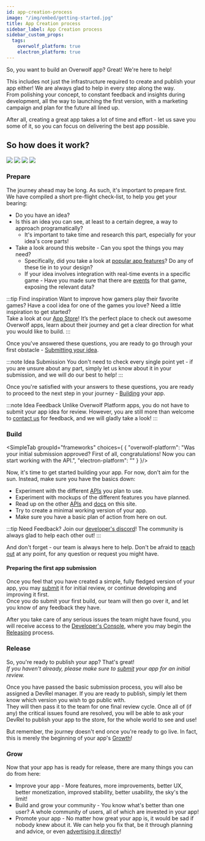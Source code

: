 ```yaml
---
id: app-creation-process
image: "/img/embed/getting-started.jpg"
title: App Creation process
sidebar_label: App Creation process
sidebar_custom_props:
  tags:
    overwolf_platform: true
    electron_platform: true
---
```


So, you want to build an Overwolf app? Great! We're here to help!

This includes not just the infrastructure required to create and publish your app either! We are always glad to help in every step along the way.  
From polishing your concept, to constant feedback and insights during development, all the way to launching the first version,
with a marketing campaign and plan for the future all lined up.

After all, creating a great app takes a lot of time and effort - let us save you some of it, so you can focus on delivering the best app possible.

## So how does it work?
<div className='center-text-mobile'>

![](/assets/app-creation/desktop-light-app-creation-process.png)
![](/assets/app-creation/desktop-dark-app-creation-process.png)
![](/assets/app-creation/mobile-light-app-creation-process.png)
![](/assets/app-creation/mobile-dark-app-creation-process.png)

</div>

### Prepare

The journey ahead may be long. As such, it's important to prepare first.  
We have compiled a short pre-flight check-list, to help you get your bearing:
- Do you have an idea?
- Is this an idea you can see, at least to a certain degree, a way to approach programatically?
  - It's important to take time and research this part, especially for your idea's core parts!
- Take a look around this website - Can you spot the things you may need?
  - Specifically, did you take a look at [popular app features](/start/getting-started#what-can-apps-do)? Do any of these tie in to your design?
  - If your idea involves integration with real-time events in a specific game - Have you made sure that there are [events](/api/games/events) for that game, exposing the relevant data?

:::tip Find inspiration
Want to improve how gamers play their favorite games?
Have a cool idea for one of the games you love?
Need a little inspiration to get started?  
Take a look at our [App Store](https://www.overwolf.com/appstore)!
It’s the perfect place to check out awesome Overwolf apps, learn about their journey and get a clear direction for what you would like to build.
:::

<Tabs groupId="frameworks">
<TabItem value="overwolf-platform" label="Overwolf Platform">

Once you've answered these questions, you are ready to go through your first obstacle - [Submitting your idea](submit-app-proposal).  

:::note Idea Submission
You don't need to check every single point yet - if you are unsure about any part, simply let us know about it in your submission, and we will do our best to help!
:::

</TabItem>
<TabItem value="electron-platform" label="Overwolf Electron">

Once you're satisfied with your answers to these questions, you are ready to proceed to the next step in your journey - [Building](#build) your app.

:::note Idea Feedback
Unlike Overwolf Platform apps, you do not have to submit your app idea for review. However, you are still more than welcome to [contact us](/support/contact-us) for feedback,
and we will gladly take a look!
:::

</TabItem>
</Tabs>

### Build

<SimpleTab groupId="frameworks" choices={
  {
    "overwolf-platform": "Was your initial submission approved? First of all, congratulations! Now you can start working with the API.",
    "electron-platform": ""
  }
}/>

Now, it's time to get started building your app. For now, don't aim for the sun. Instead, make sure you have the basics down:
- Experiment with the different [APIs](/api) you plan to use.
- Experiment with mockups of the different features you have planned.
- Read up on the other [APIs](/api) and [docs](/topics/best-practices) on this site.
- Try to create a minimal working version of your app.
- Make sure you have a basic plan of action from here on out.

:::tip Need Feedback?
Join our [developer's discord](https://discord.gg/overwolf-developers)! The community is always glad to help each other out!
:::

And don't forget - our team is always here to help. Don't be afraid to [reach out](/support/contact-us) at any point, for any question or request you might have.

#### Preparing the first app submission

Once you feel that you have created a simple, fully fledged version of your app, you may [submit][submit] it for initial review, or continue developing and improving it first.  
Once you do submit your first build, our team will then go over it, and let you know of any feedback they have.

After you take care of any serious issues the team might have found, you will receive access to the [Developer's Console](/tools/developers-console), where you may begin the [Releasing](#release) process.

### Release

So, you're ready to publish your app? That's great!  
_If you haven't already, please make sure to [submit][submit] your app for an initial review._

Once you have passed the basic submission process, you will also be assigned a DevRel manager. If you are ready to publish, simply let them know which version you wish to go public with.  
They will then pass it to the team for one final review cycle. Once all of (if any) the critical issues found are resolved, you will be able to ask your DevRel to publish your app to the store, for the whole world to see and use!

But remember, the journey doesn't end once you're ready to go live. In fact, this is merely the beginning of your app's [Growth](#grow)!

### Grow

Now that your app has is ready for release, there are many things you can do from here:
- Improve your app - More features, more improvements, better UX, better monetization, improved stability, better usability, the sky's the limit!
- Build and grow your community - You know what's better than one user? A whole community of users, all of which are invested in your app!
- Promote your app - No matter how great your app is, it would be sad if nobody knew about it. We can help you fix that, be it through planning and advice, or even [advertising it directly](/topics/request-a-service/promoting-your-app)!

[submit]: /start/submit-your-app
